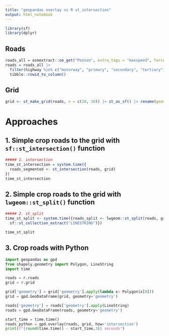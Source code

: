 ---
title: "geopandas overlay vs R st_intersection"
output: html_notebook
---

```{r}
library(sf)
library(dplyr)
```


## Roads
```{r}
roads_all = osmextract::oe_get("Poznan", extra_tags = "maxspeed", force_vectortranslate = TRUE)
roads = roads_all |>
  filter(highway %in% c("motorway", "primary", "secondary", "tertiary")) |>
  tibble::rowid_to_column()
```

## Grid
```{r}
grid <- st_make_grid(roads, n = c(10, 10)) |> st_as_sf() |> rename(geometry= x) |> mutate(x = 1)
```


# Approaches

## 1. Simple crop roads to the grid with `sf::st_intersection()` function

```{r}
##### 1. intersection
time_st_intersection = system.time({
  roads_segmented <- st_intersection(roads, grid)
})
time_st_intersection
```

## 2. Simple crop roads to the grid with `lwgeom::st_split()` function
```{r}
##### 2. st_split
time_st_split <- system.time({roads_split <- lwgeom::st_split(roads, grid)|>
  sf::st_collection_extract("LINESTRING")})

time_st_split
```


## 3. Crop roads with Python
```{python}
import geopandas as gpd
from shapely.geometry import Polygon, LineString
import time

roads = r.roads
grid = r.grid

grid['geometry'] = grid['geometry'].apply(lambda x: Polygon(x[0]))
grid = gpd.GeoDataFrame(grid, geometry='geometry')

roads['geometry'] = roads['geometry'].apply(LineString)
roads = gpd.GeoDataFrame(roads, geometry='geometry')

start_time = time.time()
roads_python = gpd.overlay(roads, grid, how='intersection')
print(f"{round(time.time() - start_time,3)} seconds")
```




